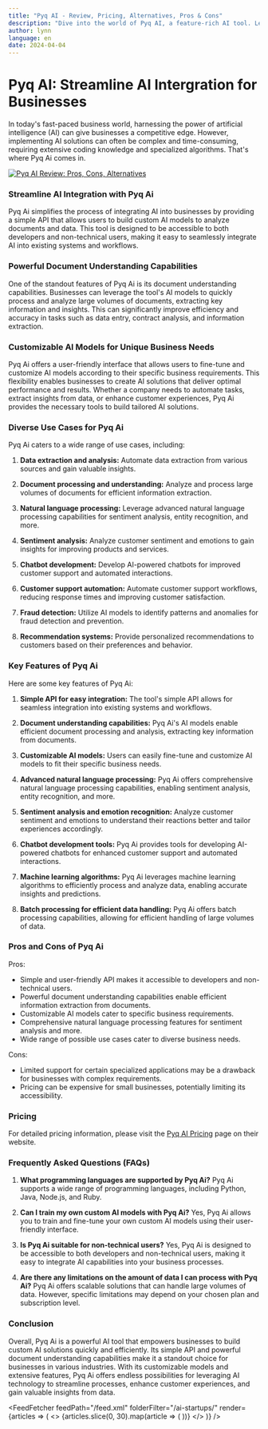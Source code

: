 ```yaml
---
title: "Pyq AI - Review, Pricing, Alternatives, Pros & Cons"
description: "Dive into the world of Pyq AI, a feature-rich AI tool. Learn about its features, pricing, and how it's making an impact. Don't miss out!"
author: lynn
language: en
date: 2024-04-04
---
```


# Pyq AI: Streamline AI Intergration for Businesses
        
In today's fast-paced business world, harnessing the power of artificial intelligence (AI) can give businesses a competitive edge. However, implementing AI solutions can often be complex and time-consuming, requiring extensive coding knowledge and specialized algorithms. That's where Pyq Ai comes in. 


<BlogHeader />


[![Pyq AI Review: Pros, Cons, Alternatives](/ai-startups/pyq-ai.png)](https://www.pyqai.com/)



### Streamline AI Integration with Pyq Ai

Pyq Ai simplifies the process of integrating AI into businesses by providing a simple API that allows users to build custom AI models to analyze documents and data. This tool is designed to be accessible to both developers and non-technical users, making it easy to seamlessly integrate AI into existing systems and workflows.

### Powerful Document Understanding Capabilities

One of the standout features of Pyq Ai is its document understanding capabilities. Businesses can leverage the tool's AI models to quickly process and analyze large volumes of documents, extracting key information and insights. This can significantly improve efficiency and accuracy in tasks such as data entry, contract analysis, and information extraction.

### Customizable AI Models for Unique Business Needs

Pyq Ai offers a user-friendly interface that allows users to fine-tune and customize AI models according to their specific business requirements. This flexibility enables businesses to create AI solutions that deliver optimal performance and results. Whether a company needs to automate tasks, extract insights from data, or enhance customer experiences, Pyq Ai provides the necessary tools to build tailored AI solutions.

### Diverse Use Cases for Pyq Ai

Pyq Ai caters to a wide range of use cases, including:

1. **Data extraction and analysis:** Automate data extraction from various sources and gain valuable insights.

2. **Document processing and understanding:** Analyze and process large volumes of documents for efficient information extraction.

3. **Natural language processing:** Leverage advanced natural language processing capabilities for sentiment analysis, entity recognition, and more.

4. **Sentiment analysis:** Analyze customer sentiment and emotions to gain insights for improving products and services.

5. **Chatbot development:** Develop AI-powered chatbots for improved customer support and automated interactions.

6. **Customer support automation:** Automate customer support workflows, reducing response times and improving customer satisfaction.

7. **Fraud detection:** Utilize AI models to identify patterns and anomalies for fraud detection and prevention.

8. **Recommendation systems:** Provide personalized recommendations to customers based on their preferences and behavior.

### Key Features of Pyq Ai

Here are some key features of Pyq Ai:

1. **Simple API for easy integration:** The tool's simple API allows for seamless integration into existing systems and workflows.

2. **Document understanding capabilities:** Pyq Ai's AI models enable efficient document processing and analysis, extracting key information from documents.

3. **Customizable AI models:** Users can easily fine-tune and customize AI models to fit their specific business needs.

4. **Advanced natural language processing:** Pyq Ai offers comprehensive natural language processing capabilities, enabling sentiment analysis, entity recognition, and more.

5. **Sentiment analysis and emotion recognition:** Analyze customer sentiment and emotions to understand their reactions better and tailor experiences accordingly.

6. **Chatbot development tools:** Pyq Ai provides tools for developing AI-powered chatbots for enhanced customer support and automated interactions.

7. **Machine learning algorithms:** Pyq Ai leverages machine learning algorithms to efficiently process and analyze data, enabling accurate insights and predictions.

8. **Batch processing for efficient data handling:** Pyq Ai offers batch processing capabilities, allowing for efficient handling of large volumes of data.

### Pros and Cons of Pyq Ai

Pros:
- Simple and user-friendly API makes it accessible to developers and non-technical users.
- Powerful document understanding capabilities enable efficient information extraction from documents.
- Customizable AI models cater to specific business requirements.
- Comprehensive natural language processing features for sentiment analysis and more.
- Wide range of possible use cases cater to diverse business needs.

Cons:
- Limited support for certain specialized applications may be a drawback for businesses with complex requirements.
- Pricing can be expensive for small businesses, potentially limiting its accessibility.

### Pricing

For detailed pricing information, please visit the [Pyq AI Pricing](https://www.pyqai.com/pricing) page on their website.

### Frequently Asked Questions (FAQs)

1. **What programming languages are supported by Pyq Ai?**
Pyq Ai supports a wide range of programming languages, including Python, Java, Node.js, and Ruby.

2. **Can I train my own custom AI models with Pyq Ai?**
Yes, Pyq Ai allows you to train and fine-tune your own custom AI models using their user-friendly interface.

3. **Is Pyq Ai suitable for non-technical users?**
Yes, Pyq Ai is designed to be accessible to both developers and non-technical users, making it easy to integrate AI capabilities into your business processes.

4. **Are there any limitations on the amount of data I can process with Pyq Ai?**
Pyq Ai offers scalable solutions that can handle large volumes of data. However, specific limitations may depend on your chosen plan and subscription level.

### Conclusion

Overall, Pyq Ai is a powerful AI tool that empowers businesses to build custom AI solutions quickly and efficiently. Its simple API and powerful document understanding capabilities make it a standout choice for businesses in various industries. With its customizable models and extensive features, Pyq Ai offers endless possibilities for leveraging AI technology to streamline processes, enhance customer experiences, and gain valuable insights from data.


<AdComponent />


<FeedFetcher feedPath="/feed.xml" folderFilter="/ai-startups/" render={articles => (
    <>
        <Cards>
            {articles.slice(0, 30).map(article => (
                <Card key={article.link} title={article.title} href={article.link} />
            ))}
        </Cards>
    </>
)} />

